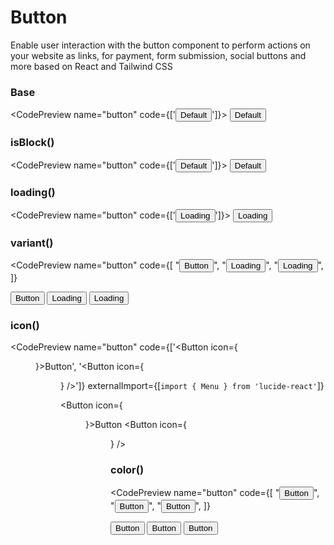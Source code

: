 
# Button

Enable user interaction with the button component to perform actions on your website as links, for payment, form submission, social buttons and more based on React and Tailwind CSS

### Base

<CodePreview name="button" code={['<Button>Default</Button>']}>
  <Button>Default</Button>
</CodePreview>

### isBlock()

<CodePreview name="button" code={['<Button isBlock={false}>Default</Button>']}>
  <Button isBlock={false}>Default</Button>
</CodePreview>

### loading()

<CodePreview name="button" code={['<Button loading>Loading</Button>']}>
  <Button loading>Loading</Button>
</CodePreview>

### variant()

<CodePreview
  name="button"
  code={[
    "<Button variant='outlined'>Button</Button>",
    "<Button variant='filled'>Loading</Button>",
    "<Button variant='text'>Loading</Button>",
  ]}
>
  <Button variant="outlined">Button</Button>
  <Button variant="filled">Loading</Button>
  <Button variant="text">Loading</Button>
</CodePreview>

### icon()

<CodePreview
  name="button"
  code={['<Button icon={<Menu />}>Button</Button>', '<Button icon={<Menu />} />']}
  externalImport={[`import { Menu } from 'lucide-react'`]}
>
  <Button icon={<Menu />}>Button</Button>
  <Button icon={<Menu />} />
</CodePreview>

### color()

<CodePreview
  name="button"
  code={[
    "<Button color='red'>Button</Button>",
    "<Button color='orange'>Button</Button>",
    "<Button color='greed'>Button</Button>",
  ]}
>
  <Button color="red">Button</Button>
  <Button color="orange">Button</Button>
  <Button color="green">Button</Button>
</CodePreview>
